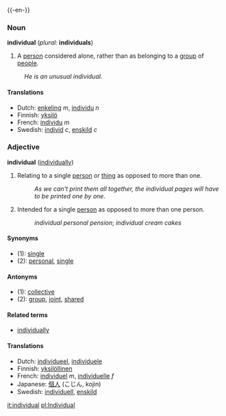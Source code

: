 {{-en-}}
===Noun===
'''individual'''  (''plural:'' '''individuals''')
#A [[person]] considered alone, rather than as belonging to a [[group]] of [[people]].
:''He is an unusual individual.''

====Translations====
*Dutch: [[enkeling]] ''m'', [[individu]] ''n''
*Finnish: [[yksilö]]
*French: [[individu]] ''m''
*Swedish: [[individ]] ''c'', [[enskild]] ''c''

===Adjective===
'''individual'''   ([[individually]])
#Relating to a single [[person]] or [[thing]] as opposed to more than one.
#:''As we can't print them all together, the individual pages will have to be printed one by one.''
#Intended for a single [[person]] as opposed to more than one person.
#:''individual personal pension''; ''individual cream cakes''

====Synonyms====
*(1): [[single]]
*(2): [[personal]], [[single]]

====Antonyms====
*(1): [[collective]]
*(2): [[group]], [[joint]], [[shared]]

====Related terms====
*[[individually]]

==== Translations ====
*Dutch: [[individueel]], [[individuele]]
*Finnish: [[yksilöllinen]]
*French: [[individuel]] ''m'', [[individuelle]] ''f''
*Japanese: [[個人]] (こじん, kojin)
*Swedish: [[individuell]], [[enskild]]

[[it:individual]]
[[pl:Individual]]